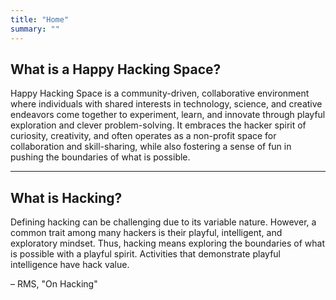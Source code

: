 ```yaml
---
title: "Home"
summary: ""
---
```


## What is a Happy Hacking Space?

Happy Hacking Space is a community-driven, collaborative environment where individuals with shared interests in technology, science, and creative endeavors come together to experiment, learn, and innovate through playful exploration and clever problem-solving. It embraces the hacker spirit of curiosity, creativity, and often operates as a non-profit space for collaboration and skill-sharing, while also fostering a sense of fun in pushing the boundaries of what is possible.

---

## What is Hacking?

Defining hacking can be challenging due to its variable nature. However, a common trait among many hackers is their playful, intelligent, and exploratory mindset. Thus, hacking means exploring the boundaries of what is possible with a playful spirit. Activities that demonstrate playful intelligence have hack value.

– RMS, "On Hacking"
